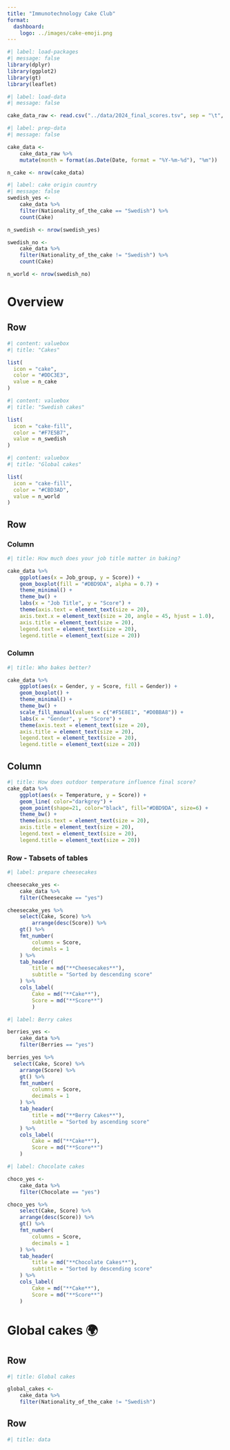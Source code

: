 ```yaml
---
title: "Immunotechnology Cake Club"
format: 
  dashboard: 
    logo: ../images/cake-emoji.png
---
```


```r
#| label: load-packages
#| message: false
library(dplyr)
library(ggplot2)
library(gt)
library(leaflet)
```

```r
#| label: load-data
#| message: false

cake_data_raw <- read.csv("../data/2024_final_scores.tsv", sep = "\t", header = T)
```

```r
#| label: prep-data
#| message: false

cake_data <- 
    cake_data_raw %>%
    mutate(month = format(as.Date(Date, format = "%Y-%m-%d"), "%m"))

n_cake <- nrow(cake_data)
```

```r
#| label: cake origin country
#| message: false
swedish_yes <- 
    cake_data %>%
    filter(Nationality_of_the_cake == "Swedish") %>%
    count(Cake)

n_swedish <- nrow(swedish_yes)

swedish_no <- 
    cake_data %>%
    filter(Nationality_of_the_cake != "Swedish") %>%
    count(Cake)

n_world <- nrow(swedish_no)
```

# Overview
## Row {height="20%"}
```r
#| content: valuebox
#| title: "Cakes"

list(
  icon = "cake",
  color = "#DDC3E3",
  value = n_cake
)
```

```r
#| content: valuebox
#| title: "Swedish cakes"

list(
  icon = "cake-fill",
  color = "#F7E5B7",
  value = n_swedish
)
```

```r
#| content: valuebox
#| title: "Global cakes"

list(
  icon = "cake-fill",
  color = "#CBD3AD",
  value = n_world
)
```

## Row {height="40%"}
### Column {width="40%"}
```r
#| title: How much does your job title matter in baking?

cake_data %>%
    ggplot(aes(x = Job_group, y = Score)) +
    geom_boxplot(fill = "#DBD9DA", alpha = 0.7) +
    theme_minimal() +
    theme_bw() + 
    labs(x = "Job Title", y = "Score") + 
    theme(axis.text = element_text(size = 20),
    axis.text.x = element_text(size = 20, angle = 45, hjust = 1.0), 
    axis.title = element_text(size = 20),
    legend.text = element_text(size = 20), 
    legend.title = element_text(size = 20))
```

### Column {width="40%"}
```r
#| title: Who bakes better?

cake_data %>%
    ggplot(aes(x = Gender, y = Score, fill = Gender)) +
    geom_boxplot() +
    theme_minimal() +
    theme_bw() + 
    scale_fill_manual(values = c("#F5E8E1", "#D0BBA8")) + 
    labs(x = "Gender", y = "Score") + 
    theme(axis.text = element_text(size = 20),
    axis.title = element_text(size = 20),
    legend.text = element_text(size = 20), 
    legend.title = element_text(size = 20))
```

## Column 
```r
#| title: How does outdoor temperature influence final score?
cake_data %>%
    ggplot(aes(x = Temperature, y = Score)) +
    geom_line( color="darkgrey") +
    geom_point(shape=21, color="black", fill="#DBD9DA", size=6) + 
    theme_bw() + 
    theme(axis.text = element_text(size = 20),
    axis.title = element_text(size = 20),
    legend.text = element_text(size = 20), 
    legend.title = element_text(size = 20))
```

### Row - Tabsets of tables {height=70% .tabset}
::: {.card title="🧀"}
```r
#| label: prepare cheesecakes

cheesecake_yes <- 
    cake_data %>%
    filter(Cheesecake == "yes")

cheesecake_yes %>%
    select(Cake, Score) %>%
        arrange(desc(Score)) %>%
    gt() %>%
    fmt_number(
        columns = Score,
        decimals = 1
    ) %>%
    tab_header(
        title = md("**Cheesecakes**"),
        subtitle = "Sorted by descending score"
    ) %>%
    cols_label(
        Cake = md("**Cake**"),
        Score = md("**Score**")
        )
```
:::

::: {.card title="🍓🫐"}
```r
#| label: Berry cakes

berries_yes <- 
    cake_data %>%
    filter(Berries == "yes")

berries_yes %>%
  select(Cake, Score) %>%
    arrange(Score) %>%
    gt() %>%
    fmt_number(
        columns = Score,
        decimals = 1
    ) %>%
    tab_header(
        title = md("**Berry Cakes**"),
        subtitle = "Sorted by ascending score"
    ) %>%
    cols_label(
        Cake = md("**Cake**"),
        Score = md("**Score**")
    )
```
:::

::: {.card title="🍫"}
```r
#| label: Chocolate cakes

choco_yes <- 
    cake_data %>%
    filter(Chocolate == "yes")

choco_yes %>%
    select(Cake, Score) %>%
    arrange(desc(Score)) %>%
    gt() %>%
    fmt_number(
        columns = Score,
        decimals = 1
    ) %>%
    tab_header(
        title = md("**Chocolate Cakes**"),
        subtitle = "Sorted by descending score"
    ) %>%
    cols_label(
        Cake = md("**Cake**"),
        Score = md("**Score**")
    )
```
:::

# Global cakes 🌍

## Row {height="50%"}

```r
#| title: Global cakes

global_cakes <- 
    cake_data %>%
    filter(Nationality_of_the_cake != "Swedish")

```

## Row {height="50%"}

```r
#| title: data

```